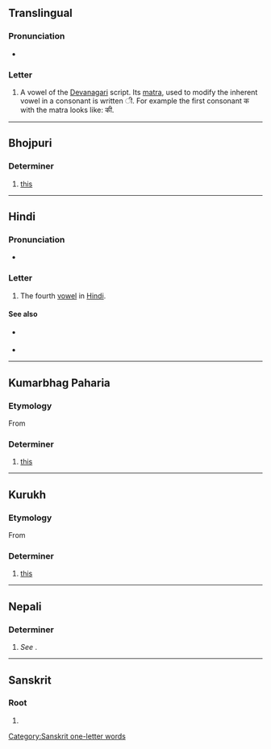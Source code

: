 {{also|-ई}}
{{character info/new}}
==Translingual==

===Pronunciation===
* {{IPA|/iː/|lang=mul}}

===Letter===
{{mul-Deva|ī}}

# A vowel of the [[Devanagari]] script. Its [[matra]], used to modify the inherent vowel in a consonant is written &#x0940;. For example the first consonant क with the matra looks like: की.

----

==Bhojpuri==

===Determiner===
{{head|bho|determiner}}

# [[this]]
#: {{usex|bho|'''ई''' पानी|'''this''' water}}

----

==Hindi==

===Pronunciation===
* {{IPA|/iː/|/i/|[iː]|lang=hi}}

===Letter===
{{head|hi|letter}}

# The fourth [[vowel]] in [[Hindi]].

====See also====
* {{sense|matra}} {{l|hi|&#x0940;|tr=ī}}
* {{list:Devanagari script letters/hi}}

----

==Kumarbhag Paharia==

===Etymology===
From {{inh|kmj|dra-pro|*i-|*ī|this}}

===Determiner===
{{head|kmj|determiner}}

# [[this]]

----

==Kurukh==

===Etymology===
From {{inh|kru|dra-pro|*i-|*ī|this}}

===Determiner===
{{head|kru|determiner}}

# [[this]]

----

==Nepali==

===Determiner===
{{ne-pos|determiner}}

# ''See'' {{ne-l|यी}}.

----

==Sanskrit==

===Root===
{{head|sa|root}}

# {{alternative form of|इ|lang=sa}}

[[Category:Sanskrit one-letter words]]